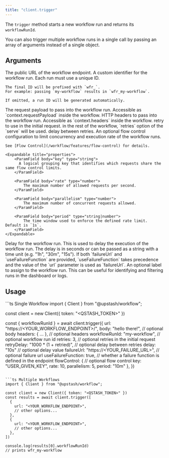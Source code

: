 ```yaml
---
title: "client.trigger"
---
```


The `trigger` method starts a new workflow run and returns its `workflowRunId`.

You can also trigger multiple workflow runs in a single call by passing an array of arguments instead of a single object.

## Arguments

<ParamField body="url" type="string" required>
    The public URL of the workflow endpoint.
</ParamField>

<ParamField body="workflowRunId" type="string" optional>
    A custom identifier for the workflow run.
    Each run must use a unique ID.

    The final ID will be prefixed with `wfr_`.
    For example: passing `my-workflow` results in `wfr_my-workflow`.

    If omitted, a run ID will be generated automatically.
</ParamField>

<ParamField body="body" type="string | object" optional>
    The request payload to pass into the workflow run.
    Accessible as `context.requestPayload` inside the workflow.
</ParamField>

<ParamField body="headers" type="object" optional>
    HTTP headers to pass into the workflow run.
    Accessible as `context.headers` inside the workflow.
</ParamField>

<ParamField body="retries" type="string">
    retry to use in the initial request. in the rest of the workflow, `retries` option of the `serve` will be used.
</ParamField>

<ParamField body="retryDelay" type="string">
    delay between retries.
</ParamField>

<ParamField body="flowControl" type="object" optional>
    An optional flow control configuration to limit concurrency and execution rate of the workflow runs.

    See [Flow Control](/workflow/features/flow-control) for details.

    <Expandable title="properties">
        <ParamField body="key" type="string">
          A logical grouping key that identifies which requests share the same flow control limits.
        </ParamField>

        <ParamField body="rate" type="number">
            The maximum number of allowed requests per second.
        </ParamField>

        <ParamField body="parallelism" type="number">
            The maximum number of concurrent requests allowed.
        </ParamField>

        <ParamField body="period" type="string|number">
            The time window used to enforce the defined rate limit. Default is `1s`.
        </ParamField>
    </Expandable>
</ParamField>

<ParamField body="delay" type="string">
    Delay for the workflow run. This is used to delay the execution of the workflow run. The delay is in seconds or can be passed as a string with a time unit (e.g. "1h", "30m", "15s").
</ParamField>

<ParamField body="useFailureFunction" type="bool">
  If both `failureUrl` and `useFailureFunction` are provided, `useFailureFunction` takes precedence and the value of the `url` parameter is used as `failureUrl`.
</ParamField>

<ParamField body="label" type="string">
  An optional label to assign to the workflow run.
  This can be useful for identifying and filtering runs in the dashboard or logs.
</ParamField>

## Usage
<CodeGroup>
```ts Single Workflow
import { Client } from "@upstash/workflow";

const client = new Client({ token: "<QSTASH_TOKEN>" })

const { workflowRunId } = await client.trigger({
  url: "https://<YOUR_WORKFLOW_ENDPOINT>/<YOUR-WORKFLOW-ROUTE>",
  body: "hello there!",         // optional body
  headers: { ... },             // optional headers
  workflowRunId: "my-workflow", // optional workflow run id
  retries: 3,                   // optional retries in the initial request
  retryDelay: "1000 * (1 + retried)", // optional delay between retries
  delay: "10s"                  // optional delay value
  failureUrl: "https://<YOUR_FAILURE_URL>", // optional failure url
  useFailureFunction: true,     // whether a failure function is defined in the endpoint
  flowControl: {                // optional flow control
    key: "USER_GIVEN_KEY",
    rate: 10,
    parallelism: 5,
    period: "10m"
  },
})
```

```ts Multiple Workflows
import { Client } from "@upstash/workflow";

const client = new Client({ token: "<QSTASH_TOKEN>" })
const results = await client.trigger([
  {
    url: "<YOUR_WORKFLOW_ENDPOINT>",
    // other options...
  },
  {
    url: "<YOUR_WORKFLOW_ENDPOINT>",
    // other options...
  },
])

console.log(results[0].workflowRunId)
// prints wfr_my-workflow
```
</CodeGroup>
